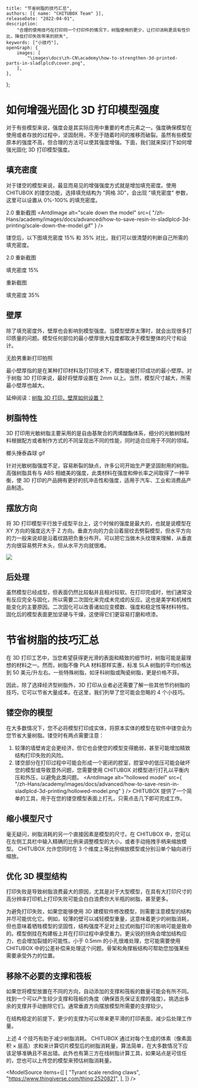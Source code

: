 
	title: "节省树脂的技巧汇总",
	authors: [{ name: "CHITUBOX Team" }],
	releaseDate: "2022-04-01",
	description:
		"合理的使用技巧在打印同一个打印件的情况下，树脂使用的更少，让打印消耗更具有性价比，降低打印失败带来的损失",
	keywords: ["小技巧"],
	openGraph: {
		images: [
			"\images\docs\zh-CN\academy\how-to-strengthen-3d-printed-parts-in-sladlplcd\cover.png",
		],
	},
};

# 如何增强光固化 3D 打印模型强度

对于有些模型来说，强度会是其实际应用中重要的考虑元素之一。强度确保模型在使用或者存放的过程中，坚固耐用，不至于随着时间的推移而破裂。虽然有些模型原本的强度不高，但合理的方法可以使其强度增强。下面，我们就来探讨下如何增强光固化 3D 打印模型强度。

<ImageContainer>
	<AntdImage
		alt="scale down the model"
		src={
			"/zh-Hans/academy/images/docs/advanced/how-to-save-resin-in-sladlplcd-3d-printing/scale-down-the-model.gif"
		}
	/>
</ImageContainer>

## 填充密度

对于镂空的模型来说，最显而易见的增强强度方式就是增加填充密度。使用 CHITUBOX 的镂空功能，选择填充结构为 "网格 3D"，会出现 "填充密度" 参数，这里可以设置从 0%-100% 的填充密度。

2.0 重新截图
<ImageContainer>
	<AntdImage
		alt="scale down the model"
		src={
			"/zh-Hans/academy/images/docs/advanced/how-to-save-resin-in-sladlplcd-3d-printing/scale-down-the-model.gif"
		}
	/>
</ImageContainer>

镂空后，以下图填充密度 15% 和 35% 对比，我们可以很清楚的判断自己所需的填充密度。

<ImageContainer>
	<AntdImage
		alt="scale down the model"
		src={
			"/zh-Hans/academy/images/docs/advanced/how-to-save-resin-in-sladlplcd-3d-printing/scale-down-the-model.gif"
		}
	/>
</ImageContainer> 2.0 重新截图

填充密度 15%

<ImageContainer>
	<AntdImage
		alt="scale down the model"
		src={
			"/zh-Hans/academy/images/docs/advanced/how-to-save-resin-in-sladlplcd-3d-printing/scale-down-the-model.gif"
		}
	/>
</ImageContainer>重新截图 

填充密度 35%

## 壁厚

除了填充密度外，壁厚也会影响到模型强度。当模型壁厚太薄时，就会出现很多打印质量的问题。模型任何部位的最小壁厚很大程度都取决于模型整体的尺寸和设计。

<ImageContainer>
	<AntdImage
		alt="scale down the model"
		src={
			"/zh-Hans/academy/images/docs/advanced/how-to-save-resin-in-sladlplcd-3d-printing/scale-down-the-model.gif"
		}
	/>
</ImageContainer> 无脸男重新打印拍照

最小壁厚指的是在某种打印材料及打印技术下，模型能被打印成功的最小壁厚。对于树脂 3D 打印来说，最好将壁厚设置在 2mm 以上。当然，模型尺寸越大，所需最小壁厚也越大。

延伸阅读：[树脂 3D 打印，壁厚如何设置？](https://www.chitubox.com/zh-CN/article/support/howto/chitubox-free/editing/26)

## 树脂特性

3D 打印用光敏树脂主要采用的是自由基聚合的丙烯酸酯体系，细分的光敏树脂材料根据配方或者制作方式的不同呈现出不同的性能，同时适合应用于不同的领域。

 <ImageContainer>
	<AntdImage
		alt="scale down the model"
		src={
			"/zh-Hans/academy/images/docs/advanced/how-to-save-resin-in-sladlplcd-3d-printing/scale-down-the-model.gif"
		}
	/>
</ImageContainer>榔头捶泰森球 gif 

针对光敏树脂强度不足，容易断裂的缺点，许多公司开始生产更坚固耐用的树脂。高强树脂具有与 ABS 相媲美的强度，此类材料在强度和伸长率之间取得了一种平衡，使 3D 打印的产品拥有更好的抗冲击性和强度，适用于汽车、工业和消费品产品制造。

## 摆放方向

将 3D 打印模型平行放于成型平台上，这个时候的强度是最大的，也就是说模型在 XY 方向的强度远大于 Z 方向。垂直方向的力会沿着层纹去劈裂模型，但水平方向的力一般来说却是沿着纹路把负重分布开。可以把它当做木头纹理来理解，从垂直方向很容易劈开木头，但从水平方向就很难。

![](./img/tension_zh.png)

## 后处理

虽然模型已经成型，但表面仍然比较黏并且相对较软。在打印完成时，他们通常没有反应完全与固化，所以需要二次固化来完成未完成的反应。这也是美学和机械性能变化的主要原因。二次固化可以改善诸如应变模数、强度和稳定性等材料特性。固化后的模型表面更加坚硬与干燥，这使得它们更容易打磨和喷漆。







# 节省树脂的技巧汇总

在 3D 打印工艺中，当您希望获得更光滑的表面和精致的细节时，树脂可能是最理想的材料之一。然而，树脂不像 PLA 材料那样实惠，标准 SLA 树脂的平均价格达到 50 美元/升左右。一些特殊树脂，如牙科树脂或陶瓷树脂，更是价格不菲。

因此，除了选择经济型树脂外，3D 打印从业者必还需要了解一些其他节约树脂的技巧，它可以节省大量成本。在这里，我们列举了您可能会忽略的 4 个小技巧。

## 镂空你的模型

在大多数情况下，您不必将模型打印成实体，将原本实体的模型在软件中镂空会为您节省大量树脂。镂空时有两点需要注意：

1. 较薄的墙壁肯定会更经济，但它也会使您的模型变得脆弱，甚至可能增加精致结构打印失败的风险。
1. 镂空部分在打印过程中可能会形成一个密闭的腔室，腔室中的低压可能会破坏您的模型或导致意外问题，您需要使用 CHITUBOX 对模型进行打孔以平衡内压和外压，以避免此类问题。
    <ImageContainer>
    	<AntdImage
    		alt="hollowed model"
    		src={
    			"/zh-Hans/academy/images/docs/advanced/how-to-save-resin-in-sladlplcd-3d-printing/hollowed-model.png"
    		}
    	/>
    </ImageContainer>
    CHITUBOX 提供了一个简单的工具，用于在您的镂空模型表面上打孔，只需点击几下即可完成工作。

## 缩小模型尺寸

毫无疑问，树脂消耗的另一个直接因素是模型的尺寸。在 CHITUBOX 中，您可以在左侧工具栏中输入精确的比例来调整模型的大小，或者手动拖拽手柄来缩放模型。 CHITUBOX 允许您同时在 3 个维度上等比例缩放模型或分别沿单个轴向进行缩放。

<ImageContainer>
	<AntdImage
		alt="scale down the model"
		src={
			"/zh-Hans/academy/images/docs/advanced/how-to-save-resin-in-sladlplcd-3d-printing/scale-down-the-model.gif"
		}
	/>
</ImageContainer>

## 优化 3D 模型结构

打印失败是导致树脂浪费最大的原因，尤其是对于大型模型，在具有大打印尺寸的高分辨率打印机上打印失败可能会白白浪费你大半瓶的树脂，甚至更多。

为避免打印失败，如果您能够使用 3D 建模软件修改模型，则需要注意模型的结构并尽可能优化它。例如，较薄的壁可以减轻模型重量，这意味着更少的树脂消耗，但也意味着牺牲模型的坚固性，结构强度不足对上拉式树脂打印的影响可能是致命的。模型倒挂在构建板上并在打印过程中承受重力。更尖锐的拐角会增加结构应力，也会增加裂缝的可能性。小于 0.5mm 的小孔很难处理，您可能需要使用 CHITUBOX 中的公差补偿来处理这个问题。骨架和角撑板结构可帮助您加强某些需要承受外力的位置。

<ImageContainer>
	<AntdImage
		alt="ribs and gussets"
		src={
			"/zh-Hans/academy/images/docs/advanced/how-to-save-resin-in-sladlplcd-3d-printing/ribs-and-gussets.png"
		}
	/>
</ImageContainer>

## 移除不必要的支撑和筏板

如果您将模型放置在不同的方向，自动添加的支撑和筏板的数量可能会有所不同。找到一个可以产生较少支撑和筏板的角度（确保首先保证支撑的强度）。挑选出多余的支撑并手动删除它们。通常垂直方向摆放模型所需要的支撑较少。

<DocsColumnContainer>
	<DocsColumn>
		<div className="flex flex-col items-center justify-center w-[400px] gap-2">
			<div
				className="flex items-center
				drop-shadow-lg"
			>
				<AntdImage
					alt="more-auto-supports"
					src={
						"/zh-Hans/academy/images/docs/advanced/how-to-save-resin-in-sladlplcd-3d-printing/more-auto-supports.png"
					}
				/>
			</div>
		</div>
	</DocsColumn>
	<DocsColumn>
		<div className="flex flex-col items-center justify-center w-[321px] gap-2">
			<div
				className="flex items-center
				drop-shadow-lg"
			>
				<AntdImage
					alt="less auto-supports"
					src={
						"/zh-Hans/academy/images/docs/advanced/how-to-save-resin-in-sladlplcd-3d-printing/less-auto-supports.png"
					}
				/>
			</div>
		</div>
	</DocsColumn>
</DocsColumnContainer>

在结构稳定的前提下，更少的支撑为可以带来更平滑的打印表面，减少后处理工作量。

上述 4 个技巧有助于减少树脂消耗。 CHITUBOX 通过对每个生成的体素（像素面积 × 层高）求和来计算切片模型后的树脂消耗量，算法简单，在大多数情况下应该足够准确且不易出错。此外也有第三方在线树脂计算工具，如果站点是可信任的，您也可以上传您的模型来预估树脂消耗量。

<ImageContainer>
	<AntdImage
		alt="resin consumption"
		src={
			"/zh-Hans/academy/images/docs/advanced/how-to-save-resin-in-sladlplcd-3d-printing/resin-consumption.png"
		}
	/>
</ImageContainer>

<ModelSource
	items={[
		[
			"Tyrant scale rending claws",
			"https://www.thingiverse.com/thing:2520821",
		],
	]}
/>
